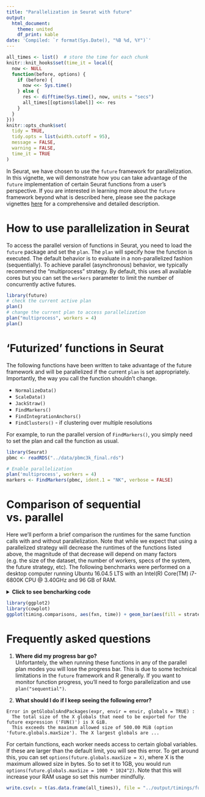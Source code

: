 ```yaml
---
title: "Parallelization in Seurat with future"
output:
  html_document:
    theme: united
    df_print: kable
date: 'Compiled: `r format(Sys.Date(), "%B %d, %Y")`'
---
```


```r
all_times <- list()  # store the time for each chunk
knitr::knit_hooks$set(time_it = local({
  now <- NULL
  function(before, options) {
    if (before) {
      now <<- Sys.time()
    } else {
      res <- difftime(Sys.time(), now, units = "secs")
      all_times[[options$label]] <<- res
    }
  }
}))
knitr::opts_chunk$set(
  tidy = TRUE,
  tidy.opts = list(width.cutoff = 95),
  message = FALSE,
  warning = FALSE,
  time_it = TRUE
)
```
In Seurat, we have chosen to use the `future` framework for parallelization. In this vignette, we will demonstrate how you can take advantage of the `future` implementation of certain Seurat functions from a user's perspective. If you are interested in learning more about the `future` framework beyond what is described here, please see the package vignettes [here](https://cran.r-project.org/web/packages/future/index.html) for a comprehensive and detailed description. 

# How to use parallelization in Seurat 

To access the parallel version of functions in Seurat, you need to load the `future` package and set the `plan`. The `plan` will specify how the function is executed. The default behavior is to evaluate in a non-parallelized fashion (sequentially). To achieve parallel (asynchronous) behavior, we typically recommend the "multiprocess" strategy. By default, this uses all available cores but you can set the `workers` parameter to limit the number of concurrently active futures. 

```r
library(future)
# check the current active plan
plan()
# change the current plan to access parallelization
plan("multiprocess", workers = 4)
plan()
```

# 'Futurized' functions in Seurat

The following functions have been written to take advantage of the future framework and will be parallelized if the current `plan` is set appropriately. Importantly, the way you call the function shouldn't change. 

* `NormalizeData()`
* `ScaleData()`
* `JackStraw()`
* `FindMarkers()`
* `FindIntegrationAnchors()`
* `FindClusters()` - if clustering over multiple resolutions

For example, to run the parallel version of `FindMarkers()`, you simply need to set the plan and call the function as usual.

```r
library(Seurat)
pbmc <- readRDS("../data/pbmc3k_final.rds")

# Enable parallelization
plan('multiprocess', workers = 4)
markers <- FindMarkers(pbmc, ident.1 = "NK", verbose = FALSE)
```

# Comparison of sequential vs. parallel 

Here we'll perform a brief comparison the runtimes for the same function calls with and without parallelization. Note that while we expect that using a parallelized strategy will decrease the runtimes of the functions listed above, the magnitude of that decrease will depend on many factors (e.g. the size of the dataset, the number of workers, specs of the system, the future strategy, etc). The following benchmarks were performed on a desktop computer running Ubuntu 16.04.5 LTS with an Intel(R) Core(TM) i7-6800K CPU @ 3.40GHz and 96 GB of RAM.

<details>
  <summary>**Click to see bencharking code**</summary>

```r
timing.comparisons <- data.frame(fxn = character(), time = numeric(), strategy = character())
plan("sequential")
start <- Sys.time()
pbmc <- ScaleData(pbmc, vars.to.regress = "percent.mt", verbose = FALSE)
end <- Sys.time()
timing.comparisons <- rbind(timing.comparisons, data.frame(fxn = "ScaleData", time = as.numeric(end - start, units = "secs"), strategy = "sequential"))

start <- Sys.time()
markers <- FindMarkers(pbmc, ident.1 = "NK", verbose = FALSE)
end <- Sys.time()
timing.comparisons <- rbind(timing.comparisons, data.frame(fxn = "FindMarkers", time = as.numeric(end - start, units = "secs"), strategy = "sequential"))

plan("multiprocess", workers = 4)
start <- Sys.time()
pbmc <- ScaleData(pbmc, vars.to.regress = "percent.mt", verbose = FALSE)
end <- Sys.time()
timing.comparisons <- rbind(timing.comparisons, data.frame(fxn = "ScaleData", time = as.numeric(end - start, units = "secs"), strategy = "multiprocess"))

start <- Sys.time()
markers <- FindMarkers(pbmc, ident.1 = "NK", verbose = FALSE)
end <- Sys.time()
timing.comparisons <- rbind(timing.comparisons, data.frame(fxn = "FindMarkers", time = as.numeric(end - start, units = "secs"), strategy = "multiprocess"))
```

</details>

```r
library(ggplot2)
library(cowplot)
ggplot(timing.comparisons, aes(fxn, time)) + geom_bar(aes(fill = strategy), stat = "identity", position = "dodge") + ylab("Time(s)") + xlab("Function") + theme_cowplot()
```

# Frequently asked questions

1. **Where did my progress bar go?**
<br>Unfortantely, the when running these functions in any of the parallel plan modes you will lose the progress bar. This is due to some technical limitations in the `future` framework and R generally. If you want to monitor function progress, you'll need to forgo parallelization and use `plan("sequential")`.

2. **What should I do if I keep seeing the following error?**
```
Error in getGlobalsAndPackages(expr, envir = envir, globals = TRUE) : 
  The total size of the X globals that need to be exported for the future expression ('FUN()') is X GiB. 
  This exceeds the maximum allowed size of 500.00 MiB (option 'future.globals.maxSize'). The X largest globals are ... 
```
For certain functions, each worker needs access to certain global variables. If these are larger than the default limit, you will see this error. To get around this, you can set `options(future.globals.maxSize = X)`, where X is the maximum allowed size in bytes. So to set it to 1GB, you would run `options(future.globals.maxSize = 1000 * 1024^2)`. Note that this will increase your RAM usage so set this number mindfully. 


```r
write.csv(x = t(as.data.frame(all_times)), file = "../output/timings/future_vignette_times.csv")
```
